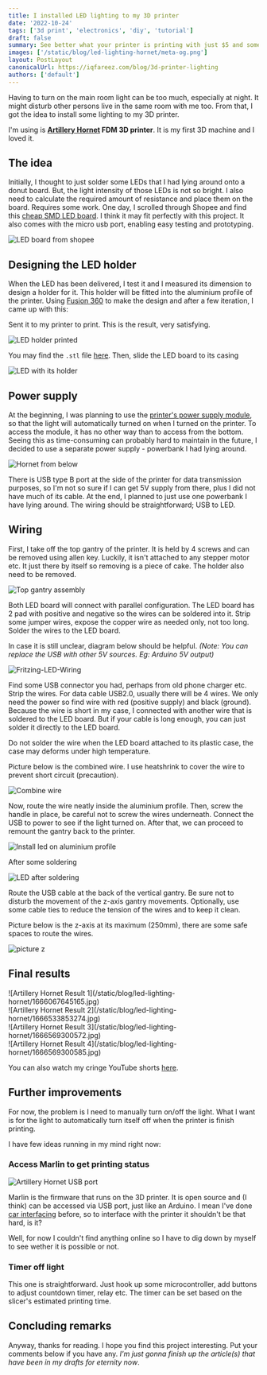 ```yaml
---
title: I installed LED lighting to my 3D printer
date: '2022-10-24'
tags: ['3d print', 'electronics', 'diy', 'tutorial']
draft: false
summary: See better what your printer is printing with just $5 and some electronics skill
images: ['/static/blog/led-lighting-hornet/meta-og.png']
layout: PostLayout
canonicalUrl: https://iqfareez.com/blog/3d-printer-lighting
authors: ['default']
---
```



Having to turn on the main room light can be too much, especially at night. It might disturb other persons
live in the same room with me too. From that, I got the idea to install some lighting to my 3D printer.

I'm using is **[Artillery Hornet](https://my.cytron.io/p-artillery-hornet-3d-printer-partially-assembled-diy-kit?ref=99Y7TxrNIn6Jo) FDM 3D printer**. It is my first 3D machine and I loved it.

## The idea

Initially, I thought to just solder some LEDs that I had lying around onto a donut board. But, the light intensity of
those LEDs is not so bright. I also need to calculate the required amount of resistance and place them on the board. Requires
some work. One day, I scrolled through Shopee and find this [cheap SMD LED board](https://shopee.com.my/high-quality-5730-smd-5V-430mA~470mA-White-Mirco-Usb-5730-LED-lighting-panel-USB-mobile-light-Emergency-light-night-light-i.509537957.16270447789). I think it may fit perfectly
with this project. It also comes with the micro usb port, enabling easy testing and prototyping.

![LED board from shopee](/static/blog/led-lighting-hornet/1666067645345.jpg)

## Designing the LED holder

When the LED has been delivered, I test it and I measured its dimension to design a holder for it.
This holder will be fitted into the aluminium profile of the printer.
Using [Fusion 360](https://www.autodesk.com/products/fusion-360/personal) to make the design and after
a few iteration, I came up with this:

Sent it to my printer to print. This is the result, very satisfying.

![LED holder printed](/static/blog/led-lighting-hornet/1666067645325.jpg)

You may find the `.stl` file [here](https://www.thingiverse.com/thing:5584530). Then, slide the LED board to its casing

![LED with its holder](/static/blog/led-lighting-hornet/1666067645303.jpg)

## Power supply

At the beginning, I was planning to use the [printer's power supply module](https://images.squarespace-cdn.com/content/v1/5d88f1f13db677155dee50fa/1617719468295-I3YMBIDZQ6RI7GG86EPQ/P1299680.JPG?format=1000w), so that the light will automatically turned
on when I turned on the printer. To access the module, it has no other way than to access from the bottom. Seeing this as
time-consuming can probably hard to maintain in the future, I decided to use a separate power supply - powerbank I had lying around.

![Hornet from below](/static/blog/led-lighting-hornet/1666101448445.jpg)

There is USB type B port at the side of the printer for data transmission purposes, so I'm
not so sure if I can get 5V supply from there, plus I did not have much of its cable. At the end,
I planned to just use one powerbank I have lying around. The wiring should be straightforward; USB to LED.

## Wiring

First, I take off the top gantry of the printer. It is held by 4 screws and can be removed using allen key. Luckily, it isn't attached to any stepper motor etc. It just
there by itself so removing is a piece of cake. The holder also need to be removed.

![Top gantry assembly](/static/blog/led-lighting-hornet/IMG_20221010_124825.jpg)

Both LED board will connect with parallel configuration. The LED board has 2 pad with positive and negative so the wires can be soldered into it.
Strip some jumper wires, expose the copper wire as needed only, not too long. Solder the wires to the LED board.

In case it is still unclear, diagram below should be helpful. _(Note: You can replace the USB with other 5V sources. Eg: Arduino 5V output)_

![Fritzing-LED-Wiring](/static/blog/led-lighting-hornet/frizingLED_bb.png)

Find some USB connector you had, perhaps from old phone charger etc. Strip the wires. For data cable USB2.0, usually there will be 4 wires.
We only need the power so find wire with red (positive supply) and black (ground). Because the wire is short in my case, I connected with another wire
that is soldered to the LED board. But if your cable is long enough, you can just solder it directly to the LED board.

<Admonition type="warning">

Do not solder the wire when the LED board attached to its plastic case, the case may deforms under high temperature.

</Admonition>

Picture below is the combined wire. I use heatshrink to cover the wire to prevent short circuit (precaution).

![Combine wire](/static/blog/led-lighting-hornet/1666067645250.jpg)

Now, route the wire neatly inside the aluminium profile. Then, screw the handle in place, be careful not to screw the wires underneath.
Connect the USB to power to see if the light turned on. After that, we can proceed to remount the gantry back to the printer.

![Install led on aluminium profile](/static/blog/led-lighting-hornet/1666067645228.jpg)

After some soldering

![LED after soldering](/static/blog/led-lighting-hornet/1666067645188.jpg)

Route the USB cable at the back of the vertical gantry. Be sure not to disturb the movement of the z-axis gantry movements.
Optionally, use some cable ties to reduce the tension of the wires and to keep it clean.

Picture below is the z-axis at its maximum (250mm), there are some safe spaces to route the wires.

![picture z](/static/blog/led-lighting-hornet/1666532948627.jpg)

## Final results

<div className="flex flex-wrap -mx-2 overflow-hidden xl:-mx-2">
  <div className="my-1 px-2 w-full overflow-hidden xl:my-1 xl:px-2 xl:w-1/2">
    ![Artillery Hornet Result 1](/static/blog/led-lighting-hornet/1666067645165.jpg)
  </div>
  <div className="my-1 px-2 w-full overflow-hidden xl:my-1 xl:px-2 xl:w-1/2">
    ![Artillery Hornet Result 2](/static/blog/led-lighting-hornet/1666533853274.jpg)
  </div>
  <div className="my-1 px-2 w-full overflow-hidden xl:my-1 xl:px-2 xl:w-1/2">
    ![Artillery Hornet Result 3](/static/blog/led-lighting-hornet/1666569300572.jpg)
  </div>
  <div className="my-1 px-2 w-full overflow-hidden xl:my-1 xl:px-2 xl:w-1/2">
    ![Artillery Hornet Result 4](/static/blog/led-lighting-hornet/1666569300585.jpg)
  </div>
</div>

You can also watch my cringe YouTube shorts [here](https://youtube.com/shorts/v2FO43Tx3cg?feature=share).

## Further improvements

For now, the problem is I need to manually turn on/off the light.
What I want is for the light to automatically
turn itself off when the printer is finish printing.

I have few ideas running in my mind right now:

### Access Marlin to get printing status

![Artillery Hornet USB port](/static/blog/led-lighting-hornet/1666533853296.jpg)

Marlin is the firmware that runs on the 3D printer. It is open source and (I think) can be accessed via USB port,
just like an Arduino. I mean I've done [car interfacing](https://github.com/iqfareez/SCS-Intern/tree/main/CanBus-OBD) before, so to interface with the printer it shouldn't be that hard, is it?

Well, for now I couldn't find anything online so I have to dig down by myself to see wether it is possible or not.

### Timer off light

This one is straightforward. Just hook up some microcontroller, add buttons to adjust countdown timer, relay etc. The timer can be set based on the slicer's estimated printing time.

## Concluding remarks

Anyway, thanks for reading. I hope you find this project interesting. Put your comments below if you have any. _I'm just gonna finish up the article(s) that
have been in my drafts for eternity now_.
